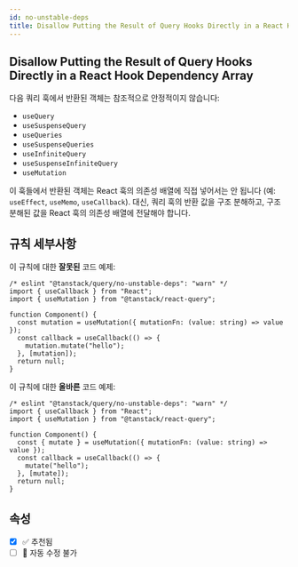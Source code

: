 ```yaml
---
id: no-unstable-deps
title: Disallow Putting the Result of Query Hooks Directly in a React Hook Dependency Array
---
```


## Disallow Putting the Result of Query Hooks Directly in a React Hook Dependency Array

다음 쿼리 훅에서 반환된 객체는 참조적으로 안정적이지 않습니다:

- `useQuery`
- `useSuspenseQuery`
- `useQueries`
- `useSuspenseQueries`
- `useInfiniteQuery`
- `useSuspenseInfiniteQuery`
- `useMutation`

이 훅들에서 반환된 객체는 React 훅의 의존성 배열에 직접 넣어서는 안 됩니다 (예: `useEffect`, `useMemo`, `useCallback`). 대신, 쿼리 훅의 반환 값을 구조 분해하고, 구조 분해된 값을 React 훅의 의존성 배열에 전달해야 합니다.

## 규칙 세부사항

이 규칙에 대한 **잘못된** 코드 예제:

```tsx
/* eslint "@tanstack/query/no-unstable-deps": "warn" */
import { useCallback } from "React";
import { useMutation } from "@tanstack/react-query";

function Component() {
  const mutation = useMutation({ mutationFn: (value: string) => value });
  const callback = useCallback(() => {
    mutation.mutate("hello");
  }, [mutation]);
  return null;
}
```

이 규칙에 대한 **올바른** 코드 예제:

```tsx
/* eslint "@tanstack/query/no-unstable-deps": "warn" */
import { useCallback } from "React";
import { useMutation } from "@tanstack/react-query";

function Component() {
  const { mutate } = useMutation({ mutationFn: (value: string) => value });
  const callback = useCallback(() => {
    mutate("hello");
  }, [mutate]);
  return null;
}
```

## 속성

- [x] ✅ 추천됨
- [ ] 🔧 자동 수정 불가
